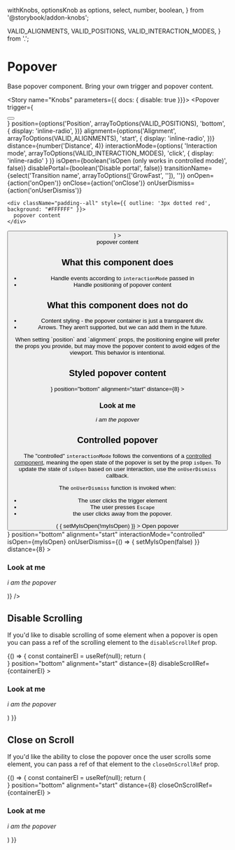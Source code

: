   withKnobs,
  optionsKnob as options,
  select,
  number,
  boolean,
} from '@storybook/addon-knobs';

  VALID_ALIGNMENTS,
  VALID_POSITIONS,
  VALID_INTERACTION_MODES,
} from '.';




<Meta title="Components/Popover" decorators={[withKnobs]} component={Popover} />

# Popover

<ImportPath component={Popover} section="popovers" />

Base popover component. Bring your own trigger and popover content.

<Story name="Knobs" parameters={{ docs: { disable: true }}}>
  <Popover
    trigger={<div className="margin--bottom"><Button label="Click Me" /></div>}
    position={options('Position', arrayToOptions(VALID_POSITIONS), 'bottom', {
      display: 'inline-radio',
    })}
    alignment={options('Alignment', arrayToOptions(VALID_ALIGNMENTS), 'start', {
      display: 'inline-radio',
    })}
    distance={number('Distance', 4)}
    interactionMode={options(
      'Interaction mode',
      arrayToOptions(VALID_INTERACTION_MODES),
      'click',
      { display: 'inline-radio' }
    )}
    isOpen={boolean('isOpen (only works in controlled mode)', false)}
    disablePortal={boolean('Disable portal', false)}
    transitionName={select('Transition name', arrayToOptions(['GrowFast', '']), '')}
    onOpen={action('onOpen')}
    onClose={action('onClose')}
    onUserDismiss={action('onUserDismiss')}
  >
    <div className="padding--all" style={{ outline: '3px dotted red', background: "#FFFFFF" }}>
      popover content
    </div>
  </Popover>
</Story>

<Preview isExpanded>
  <Popover
    position='right'
    alignment='start'
    distance={4}
    interactionMode='click'
    transitionName="GrowFast"
    trigger={<div className="margin--bottom"><Button label="Click Me" /></div>}
  >
    <div
      className="padding--all"
      style={{ outline: '3px dotted red', background: "#FFFFFF" }}
    >
      popover content
    </div>
  </Popover>
</Preview>


## What this component does

- Handle events according to `interactionMode` passed in
- Handle positioning of popover content

## What this component does **not** do

- Content styling - the popover container is just a transparent div.
- Arrows. They aren't supported, but we can add them in the future.

<Props of={Popover} />

<Info type="info">
  When setting `position` and `alignment` props, the positioning engine will prefer the props you
  provide, but may move the popover content to avoid edges of the viewport. This behavior is intentional.
</Info>

## Styled popover content

<Preview>
  <Story name="Styled popover content" height={100}>
    <Popover
      trigger={<Button theme="outlined" label="Open popover" />}
      position="bottom"
      alignment="start"
      distance={8}
    >
      <div className="bgColor--white rounded--all elevation--2 padding--all">
        <h3 className="type--head3">Look at me</h3>
        <p>
          <em>i am the popover</em>
        </p>
      </div>
    </Popover>
  </Story>
</Preview>

## Controlled popover

The "controlled" `interactionMode` follows the conventions of a [controlled
component](https://reactjs.org/docs/forms.html#controlled-components), meaning the open
state of the popover is set by the prop `isOpen`. To update the state of `isOpen` based on
user interaction, use the `onUserDismiss` callback.

The `onUserDismiss` function is invoked when:

- The user clicks the trigger element
- The user presses `Escape`
- the user clicks away from the popover.

<Preview>
  <Story name="Controlled popover" height={100}>
    <State
      initialValue={true}
      render={(myIsOpen, setMyIsOpen) => (
        <Popover
          trigger={
            <button
              onClick={() => { setMyIsOpen(!myIsOpen) }}
            >
              Open popover
            </button>
          }
          position="bottom"
          alignment="start"
          interactionMode="controlled"
          isOpen={myIsOpen}
          onUserDismiss={() => { setMyIsOpen(false) }}
          distance={8}
        >
          <div className="bgColor--white rounded--all elevation--2 padding--all">
            <h3 className="type--head3">Look at me</h3>
            <p>
              <em>i am the popover</em>
            </p>
          </div>
        </Popover>
      )}
    />
  </Story>
</Preview>


## Disable Scrolling

If you'd like to disable scrolling of some element when a popover is open you can pass a ref of the scrolling element to the `disableScrollRef` prop.

<Preview>
  <Story name="Disable Scrolling">
    {() => {
      const containerEl = useRef(null);
      return (
        <div
          ref={containerEl}
          style={{ height: 200, border: "1px dashed red", overflow: 'scroll' }}
        >
          <div style={{ height: 500, background: "yellow" }}>
            <Popover
              trigger={<Button theme="outlined" label="Open popover" />}
              position="bottom"
              alignment="start"
              distance={8}
              disableScrollRef={containerEl}
            >
              <div className="bgColor--white rounded--all elevation--2 padding--all">
                <h3 className="type--head3">Look at me</h3>
                <p>
                  <em>i am the popover</em>
                </p>
              </div>
            </Popover>
          </div>
        </div>
      )
    }}
  </Story>
</Preview>

## Close on Scroll

If you'd like the ability to close the popover once the user scrolls some element, you can pass a ref of that element to the `closeOnScrollRef` prop.

<Preview>
  <Story name="Close on Scroll">
    {() => {
      const containerEl = useRef(null);
      return (
        <div
          ref={containerEl}
          style={{ height: 200, border: "1px dashed red", overflow: "scroll" }}
        >
          <div style={{ height: 500, background: "yellow" }}>
            <Popover
              trigger={<Button theme="outlined" label="Open popover" />}
              position="bottom"
              alignment="start"
              distance={8}
              closeOnScrollRef={containerEl}
            >
              <div className="bgColor--white rounded--all elevation--2 padding--all">
                <h3 className="type--head3">Look at me</h3>
                <p>
                  <em>i am the popover</em>
                </p>
              </div>
            </Popover>
          </div>
        </div>
      )
    }}
  </Story>
</Preview>
